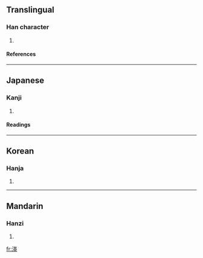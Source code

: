 ==Translingual==
===Han character===
{{Han char|rn=85|rad=水|as=09|sn=12|four=3413<sub>5</sub>|canj=水廿中大 (ETLK)}}
# {{defn|Han|sort=水09}}
====References====
{{Han ref|kx=0635.120|dkj=17790|dj=1042.080|hdz=31668.050|uh=6E36|ud=28214|bh=DA56|bd=55894}}

----
==Japanese==
===Kanji===
{{ja-kanji|grade=|rs=水09}}
# {{defn|Japanese}} 
====Readings====
{{ja-readings|on=[[えい]] (ei), [[よう]] (yō)|kun=}}

----
==Korean==
===Hanja===
{{ko-hanja|hangeul=영|eumhun=|rv=yeong|mr=yŏng|y=yeng}}
# {{defn|Korean}}

----
==Mandarin==
===Hanzi===
{{cmn-hanzi|pin=[[yīng]] ([[ying1]])|wg=ying<sup>1</sup>}}
# {{defn|Mandarin}}

[[fr:渶]]